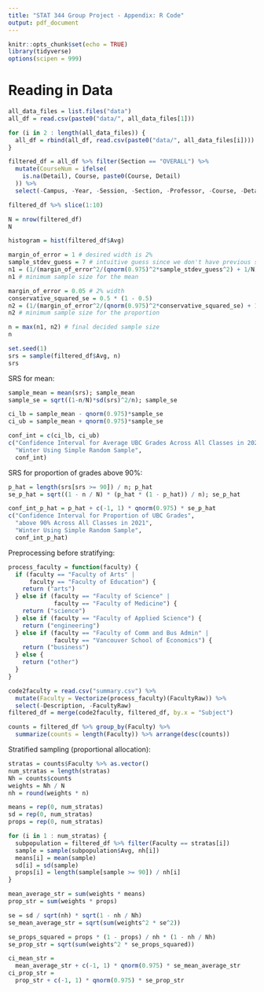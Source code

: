 ```yaml
---
title: "STAT 344 Group Project - Appendix: R Code"
output: pdf_document
---
```


```r
knitr::opts_chunk$set(echo = TRUE)
library(tidyverse)
options(scipen = 999)
```

# Reading in Data

``` r

all_data_files = list.files("data")
all_df = read.csv(paste0("data/", all_data_files[1]))

for (i in 2 : length(all_data_files)) {
  all_df = rbind(all_df, read.csv(paste0("data/", all_data_files[i])))
}

filtered_df = all_df %>% filter(Section == "OVERALL") %>%
  mutate(CourseNum = ifelse(
    is.na(Detail), Course, paste0(Course, Detail)
  )) %>%
  select(-Campus, -Year, -Session, -Section, -Professor, -Course, -Detail)

filtered_df %>% slice(1:10)

N = nrow(filtered_df)
N

```
```r
histogram = hist(filtered_df$Avg)
```

```r
margin_of_error = 1 # desired width is 2%
sample_stdev_guess = 7 # intuitive guess since we don't have previous studies
n1 = (1/(margin_of_error^2/(qnorm(0.975)^2*sample_stdev_guess^2) + 1/N)) %>% ceiling()
n1 # minimum sample size for the mean

```

```r
margin_of_error = 0.05 # 2% width
conservative_squared_se = 0.5 * (1 - 0.5)
n2 = (1/(margin_of_error^2/(qnorm(0.975)^2*conservative_squared_se) + 1/N)) %>% ceiling()
n2 # minimum sample size for the proportion
```
```r
n = max(n1, n2) # final decided sample size
n
```

```r
set.seed(1)
srs = sample(filtered_df$Avg, n)
srs
```

SRS for mean:
```r
sample_mean = mean(srs); sample_mean
sample_se = sqrt((1-n/N)*sd(srs)^2/n); sample_se

ci_lb = sample_mean - qnorm(0.975)*sample_se
ci_ub = sample_mean + qnorm(0.975)*sample_se

conf_int = c(ci_lb, ci_ub)
c("Confidence Interval for Average UBC Grades Across All Classes in 2021", 
  "Winter Using Simple Random Sample", 
  conf_int)
```

SRS for proportion of grades above 90%:
```r
p_hat = length(srs[srs >= 90]) / n; p_hat
se_p_hat = sqrt((1 - n / N) * (p_hat * (1 - p_hat)) / n); se_p_hat

conf_int_p_hat = p_hat + c(-1, 1) * qnorm(0.975) * se_p_hat
c("Confidence Interval for Proportion of UBC Grades",
  "above 90% Across All Classes in 2021", 
  "Winter Using Simple Random Sample", 
  conf_int_p_hat)
```

Preprocessing before stratifying:

```r
process_faculty = function(faculty) {
  if (faculty == "Faculty of Arts" |
      faculty == "Faculty of Education") {
    return ("arts")
  } else if (faculty == "Faculty of Science" |
             faculty == "Faculty of Medicine") {
    return ("science")
  } else if (faculty == "Faculty of Applied Science") {
    return ("engineering")
  } else if (faculty == "Faculty of Comm and Bus Admin" |
             faculty == "Vancouver School of Economics") {
    return ("business")
  } else {
    return ("other")
  }
}
```

```r
code2faculty = read.csv("summary.csv") %>%
  mutate(Faculty = Vectorize(process_faculty)(FacultyRaw)) %>%
  select(-Description, -FacultyRaw)
filtered_df = merge(code2faculty, filtered_df, by.x = "Subject")
```

```r
counts = filtered_df %>% group_by(Faculty) %>%
  summarize(counts = length(Faculty)) %>% arrange(desc(counts))
```

Stratified sampling (proportional allocation): 
```r
stratas = counts$Faculty %>% as.vector()
num_stratas = length(stratas)
Nh = counts$counts
weights = Nh / N
nh = round(weights * n)

means = rep(0, num_stratas)
sd = rep(0, num_stratas)
props = rep(0, num_stratas)

for (i in 1 : num_stratas) {
  subpopulation = filtered_df %>% filter(Faculty == stratas[i])
  sample = sample(subpopulation$Avg, nh[i])
  means[i] = mean(sample)
  sd[i] = sd(sample)
  props[i] = length(sample[sample >= 90]) / nh[i]
}

mean_average_str = sum(weights * means)
prop_str = sum(weights * props)

se = sd / sqrt(nh) * sqrt(1 - nh / Nh)
se_mean_average_str = sqrt(sum(weights^2 * se^2))

se_props_squared = props * (1 - props) / nh * (1 - nh / Nh)
se_prop_str = sqrt(sum(weights^2 * se_props_squared))

ci_mean_str =
  mean_average_str + c(-1, 1) * qnorm(0.975) * se_mean_average_str
ci_prop_str =
  prop_str + c(-1, 1) * qnorm(0.975) * se_prop_str
```

